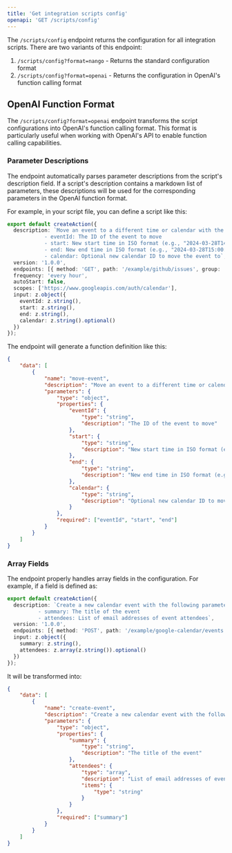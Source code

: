```yaml
---
title: 'Get integration scripts config'
openapi: 'GET /scripts/config'
---
```


The `/scripts/config` endpoint returns the configuration for all integration scripts. There are two variants of this endpoint:

1. `/scripts/config?format=nango` - Returns the standard configuration format
2. `/scripts/config?format=openai` - Returns the configuration in OpenAI's function calling format

## OpenAI Function Format

The `/scripts/config?format=openai` endpoint transforms the script configurations into OpenAI's function calling format. This format is particularly useful when working with OpenAI's API to enable function calling capabilities.

### Parameter Descriptions

The endpoint automatically parses parameter descriptions from the script's description field. If a script's description contains a markdown list of parameters, these descriptions will be used for the corresponding parameters in the OpenAI function format.

For example, in your script file, you can define a script like this:

```typescript google-calendar/actions/move-event.ts
export default createAction({
  description: `Move an event to a different time or calendar with the following parameters:
            - eventId: The ID of the event to move
            - start: New start time in ISO format (e.g., "2024-03-28T14:00:00")
            - end: New end time in ISO format (e.g., "2024-03-28T15:00:00")
            - calendar: Optional new calendar ID to move the event to`,
  version: '1.0.0',
  endpoints: [{ method: 'GET', path: '/example/github/issues', group: 'Issues' }],
  frequency: 'every hour',
  autoStart: false,
  scopes: ['https://www.googleapis.com/auth/calendar'],
  input: z.object({
    eventId: z.string(),
    start: z.string(),
    end: z.string(),
    calendar: z.string().optional()
  })
});
```

The endpoint will generate a function definition like this:

```json
{
    "data": [
        {
            "name": "move-event",
            "description": "Move an event to a different time or calendar with the following parameters:\n- eventId: The ID of the event to move\n- start: New start time in ISO format (e.g., \"2024-03-28T14:00:00\")\n- end: New end time in ISO format (e.g., \"2024-03-28T15:00:00\")\n- calendar: Optional new calendar ID to move the event to",
            "parameters": {
                "type": "object",
                "properties": {
                    "eventId": {
                        "type": "string",
                        "description": "The ID of the event to move"
                    },
                    "start": {
                        "type": "string",
                        "description": "New start time in ISO format (e.g., \"2024-03-28T14:00:00\")"
                    },
                    "end": {
                        "type": "string",
                        "description": "New end time in ISO format (e.g., \"2024-03-28T15:00:00\")"
                    },
                    "calendar": {
                        "type": "string",
                        "description": "Optional new calendar ID to move the event to"
                    }
                },
                "required": ["eventId", "start", "end"]
            }
        }
    ]
}
```

### Array Fields

The endpoint properly handles array fields in the configuration. For example, if a field is defined as:

```typescript google-calendar/actions/create-event.ts
export default createAction({
  description: `Create a new calendar event with the following parameters:
          - summary: The title of the event
          - attendees: List of email addresses of event attendees`,
  version: '1.0.0',
  endpoints: [{ method: 'POST', path: '/example/google-calendar/events', group: 'Events' }],
  input: z.object({
    summary: z.string(),
    attendees: z.array(z.string()).optional()
  })
});
```

It will be transformed into:

```json
{
    "data": [
        {
            "name": "create-event",
            "description": "Create a new calendar event with the following parameters:\n- summary: The title of the event\n- attendees: List of email addresses of event attendees",
            "parameters": {
                "type": "object",
                "properties": {
                    "summary": {
                        "type": "string",
                        "description": "The title of the event"
                    },
                    "attendees": {
                        "type": "array",
                        "description": "List of email addresses of event attendees",
                        "items": {
                            "type": "string"
                        }
                    }
                },
                "required": ["summary"]
            }
        }
    ]
}
```
